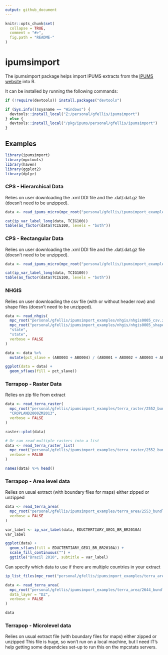 ```yaml
---
output: github_document
---
```


<!-- README.md is generated from README.Rmd. Please edit that file -->

```r
knitr::opts_chunk$set(
  collapse = TRUE,
  comment = "#>",
  fig.path = "README-"
)
```

# ipumsimport #
The ipumsimport package helps import IPUMS extracts from the [IPUMS website](https://www.ipums.org) 
into R.

It can be installed by running the following commands:
```r
if (!require(devtools)) install.packages("devtools")

if (Sys.info()$sysname == "Windows") {
  devtools::install_local("Z:/personal/gfellis/ipumsimport")
} else {
  devtools::install_local("/pkg/ipums/personal/gfellis/ipumsimport")
}
```

## Examples ##
```r
library(ipumsimport)
library(mpctools)
library(haven)
library(ggplot2)
library(dplyr)
```

### CPS - Hierarchical Data ###
Relies on user downloading the .xml DDI file and the .dat/.dat.gz file (doesn't need to be unzipped).
```r
data <- read_ipums_micro(mpc_root("personal/gfellis/ipumsimport_examples/cps_hier/cps_00004.xml"))

cat(ip_var_label_long(data, TCIG100))
table(as_factor(data$TCIG100, levels = "both"))
```


### CPS - Rectangular Data ###
Relies on user downloading the .xml DDI file and the .dat/.dat.gz file (doesn't need to be unzipped).
```r
data <- read_ipums_micro(mpc_root("personal/gfellis/ipumsimport_examples/cps_rect/cps_00003.xml"), verbose = FALSE)

cat(ip_var_label_long(data, TCIG100))
table(as_factor(data$TCIG100, levels = "both"))
```

### NHGIS ###
Relies on user downloading the csv file (with or without header row) and shape files (doesn't need to be unzipped).
```r
data <- read_nhgis(
  mpc_root("personal/gfellis/ipumsimport_examples/nhgis/nhgis0005_csv.zip"),
  mpc_root("personal/gfellis/ipumsimport_examples/nhgis/nhgis0005_shape.zip"),
  "state",
  "state",
  verbose = FALSE
)

data <- data %>%
  mutate(pct_slave = (ABO003 + ABO004) / (ABO001 + ABO002 + ABO003 + ABO004 + ABO005 + ABO006))

ggplot(data = data) + 
  geom_sf(aes(fill = pct_slave))
```

### Terrapop - Raster Data ###
Relies on zip file from extract
```r
data <- read_terra_raster(
  mpc_root("personal/gfellis/ipumsimport_examples/terra_raster/2552_bundle.zip"),
  "CROPLAND2000ZM2013",
  verbose = FALSE
)

raster::plot(data)

# Or can read multiple rasters into a list
data <- read_terra_raster_list(
  mpc_root("personal/gfellis/ipumsimport_examples/terra_raster/2552_bundle.zip"),
  verbose = FALSE
)

names(data) %>% head()

```

### Terrapop - Area level data ###
Relies on usual extract (with boundary files for maps) either zipped or unzipped
```r
data <- read_terra_area(
  mpc_root("personal/gfellis/ipumsimport_examples/terra_area/2553_bundle.zip"),
  verbose = FALSE
)

var_label <- ip_var_label(data, EDUCTERTIARY_GEO1_BR_BR2010A)
var_label

ggplot(data) +
  geom_sf(aes(fill = EDUCTERTIARY_GEO1_BR_BR2010A)) + 
  scale_fill_continuous("") + 
  ggtitle("Brazil 2010", subtitle = var_label)
```

Can specify which data to use if there are multiple countries in your extract
```r
ip_list_files(mpc_root("personal/gfellis/ipumsimport_examples/terra_area/2644_bundle.zip"))

data <- read_terra_area(
  mpc_root("personal/gfellis/ipumsimport_examples/terra_area/2644_bundle.zip"),
  data_layer = "DZ",
  verbose = FALSE
)

data

```

### Terrapop - Microlevel data ###
Relies on usual extract file (with boundary files for maps) either zipped or unzipped
This file is huge, so won't run on a local machine, but I need IT's help getting some
dependcies set-up to run this on the mpcstats servers.

